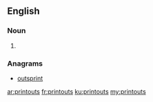 ==English==

===Noun===
{{head|en|plural}}

# {{plural of|printout|lang=en|nocat=1}}

===Anagrams===
* [[outsprint#English|outsprint]]

[[ar:printouts]]
[[fr:printouts]]
[[ku:printouts]]
[[my:printouts]]